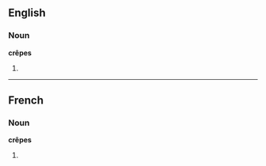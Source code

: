 ==English==

===Noun===
'''crêpes'''

# {{plural of|crêpe}}

----

==French==

===Noun===
'''crêpes'''

# {{plural of|crêpe|lang=French}}